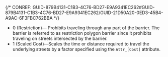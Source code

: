 

{/* CONREF: GUID-879B4131-C1B3-4C76-BD27-E9A9341EC262#GUID-879B4131-C1B3-4C76-BD27-E9A9341EC262/GUID-21D50A20-0ED3-45B4-A9AC-6F3FBC762BBA  */}

-   0 (Restriction)— Prohibits traveling through any part of the barrier. The barrier is referred to as restriction polygon barrier since it prohibits traveling on streets intersected by the barrier. 
-    1 (Scaled Cost)—Scales the time or distance required to travel the underlying streets by a factor specified using the `Attr_[Cost]`  attribute.
